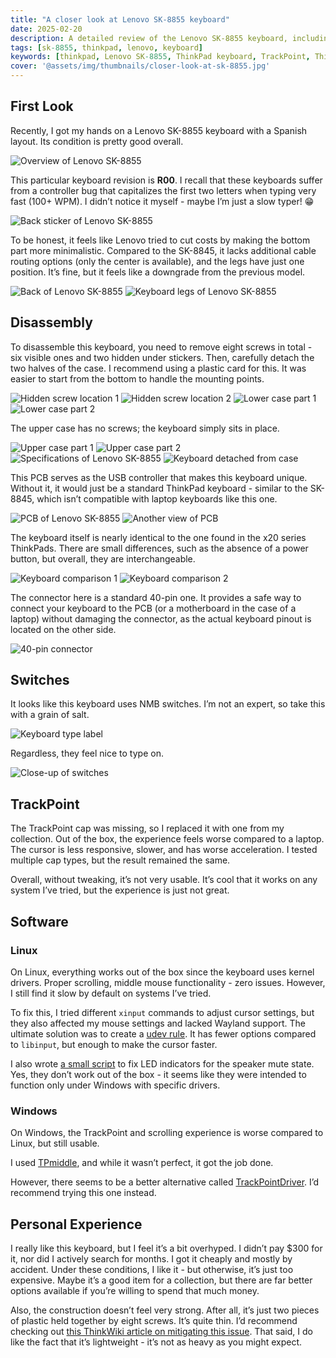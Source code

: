 ```yaml
---
title: "A closer look at Lenovo SK-8855 keyboard"
date: 2025-02-20
description: A detailed review of the Lenovo SK-8855 keyboard, including its design, disassembly, switches, TrackPoint experience, and software compatibility on Linux and Windows.
tags: [sk-8855, thinkpad, lenovo, keyboard]
keywords: [thinkpad, Lenovo SK-8855, ThinkPad keyboard, TrackPoint, ThinkPad accessories, SK-8855 review, ThinkPad mods, Lenovo keyboard review, thinkpad classic keyboard, SK 8855]
cover: '@assets/img/thumbnails/closer-look-at-sk-8855.jpg'
---
```



## First Look

Recently, I got my hands on a Lenovo SK-8855 keyboard with a Spanish layout. Its condition is pretty good overall.

<Image src={overview} alt="Overview of Lenovo SK-8855" />

This particular keyboard revision is **R00**. I recall that these keyboards suffer from a controller bug that capitalizes the first two letters when typing very fast (100+ WPM). I didn’t notice it myself - maybe I’m just a slow typer! 😁

<Image src={backSticker} alt="Back sticker of Lenovo SK-8855" />

To be honest, it feels like Lenovo tried to cut costs by making the bottom part more minimalistic. Compared to the SK-8845, it lacks additional cable routing options (only the center is available), and the legs have just one position. It’s fine, but it feels like a downgrade from the previous model.

<Image src={back} alt="Back of Lenovo SK-8855" />
<Image src={legs} alt="Keyboard legs of Lenovo SK-8855" />

## Disassembly

To disassemble this keyboard, you need to remove eight screws in total - six visible ones and two hidden under stickers. Then, carefully detach the two halves of the case. I recommend using a plastic card for this. It was easier to start from the bottom to handle the mounting points.

<Image src={hiddenBoltOne} alt="Hidden screw location 1" />
<Image src={hiddenBoltTwo} alt="Hidden screw location 2" />

<Image src={lowercaseOne} alt="Lower case part 1" />
<Image src={lowercaseTwo} alt="Lower case part 2" />

The upper case has no screws; the keyboard simply sits in place.

<Image src={uppercaseOne} alt="Upper case part 1" />
<Image src={uppercaseTwo} alt="Upper case part 2" />
<Image src={specs} alt="Specifications of Lenovo SK-8855" />
<Image src={keyboardDetached} alt="Keyboard detached from case" />

This PCB serves as the USB controller that makes this keyboard unique. Without it, it would just be a standard ThinkPad keyboard - similar to the SK-8845, which isn’t compatible with laptop keyboards like this one.

<Image src={pcbOne} alt="PCB of Lenovo SK-8855" />
<Image src={pcbTwo} alt="Another view of PCB" />

The keyboard itself is nearly identical to the one found in the x20 series ThinkPads. There are small differences, such as the absence of a power button, but overall, they are interchangeable.

<Image src={keyboardOne} alt="Keyboard comparison 1" />
<Image src={keyboardTwo} alt="Keyboard comparison 2" />

The connector here is a standard 40-pin one. It provides a safe way to connect your keyboard to the PCB (or a motherboard in the case of a laptop) without damaging the connector, as the actual keyboard pinout is located on the other side.

<Image src={connector} alt="40-pin connector" />

## Switches

It looks like this keyboard uses NMB switches. I’m not an expert, so take this with a grain of salt.

<Image src={keyboardType} alt="Keyboard type label" />

Regardless, they feel nice to type on.

<Image src={switches} alt="Close-up of switches" />

## TrackPoint

The TrackPoint cap was missing, so I replaced it with one from my collection. Out of the box, the experience feels worse compared to a laptop. The cursor is less responsive, slower, and has worse acceleration. I tested multiple cap types, but the result remained the same.

Overall, without tweaking, it’s not very usable. It’s cool that it works on any system I’ve tried, but the experience is just not great.

## Software

### Linux

On Linux, everything works out of the box since the keyboard uses kernel drivers. Proper scrolling, middle mouse functionality - zero issues. However, I still find it slow by default on systems I’ve tried.

To fix this, I tried different `xinput` commands to adjust cursor settings, but they also affected my mouse settings and lacked Wayland support. The ultimate solution was to create a [udev rule](https://gist.github.com/nuckle/21d8c6d2c00f6319018ebeb81f3fa9da). It has fewer options compared to `libinput`, but enough to make the cursor faster.

I also wrote [a small script](https://github.com/nuckle/dotfiles/blob/main/.local/bin/thinkpadledd) to fix LED indicators for the speaker mute state. Yes, they don’t work out of the box - it seems like they were intended to function only under Windows with specific drivers.

### Windows

On Windows, the TrackPoint and scrolling experience is worse compared to Linux, but still usable.

I used [TPmiddle](https://github.com/Jyny/TPmiddle), and while it wasn’t perfect, it got the job done.

However, there seems to be a better alternative called [TrackPointDriver](https://github.com/Slion/TrackPointDriver). I’d recommend trying this one instead.

## Personal Experience

I really like this keyboard, but I feel it’s a bit overhyped. I didn’t pay $300 for it, nor did I actively search for months. I got it cheaply and mostly by accident. Under these conditions, I like it - but otherwise, it’s just too expensive. Maybe it’s a good item for a collection, but there are far better options available if you’re willing to spend that much money.

Also, the construction doesn’t feel very strong. After all, it’s just two pieces of plastic held together by eight screws. It’s quite thin. I’d recommend checking out [this ThinkWiki article on mitigating this issue](https://thinkwiki.de/USB_Keyboard_Mod). That said, I do like the fact that it’s lightweight - it’s not as heavy as you might expect.

